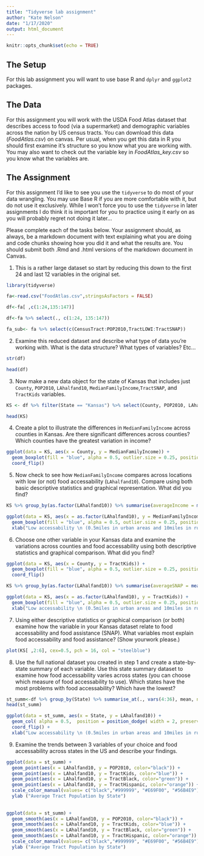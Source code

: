 ```yaml
---
title: "Tidyverse lab assignment"
author: "Kate Nelson"
date: "1/17/2020"
output: html_document
---
```


```r
knitr::opts_chunk$set(echo = TRUE)
```

## The Setup

For this lab assignment you will want to use base R and `dplyr` and `ggplot2` packages.

## The Data

For this assignment you will work with the USDA Food Atlas dataset that describes access to food (via a supermarket) and demographic variables across the nation by US census tracts. You can download this data (*FoodAtlas.csv*) on canvas. Per usual, when you get this data in R you should first examine it's structure so you know what you are working with. You may also want to check out the variable key in *FoodAtlas_key.csv* so you know what the variables are.

## The Assignment

For this assignment I'd like to see you use the `tidyverse` to do most of your data wrangling. You may use Base R if you are more comfortable with it, but do not use it exclusively. While I won't force you to use the `tidyverse` in later assignments I do think it is important for you to practice using it early on as you will probably regret not doing it later... 


Please complete each of the tasks below. Your assignment should, as always, be a markdown document with text explaining what you are doing and code chunks showing how you did it and what the results are. You should submit both .Rmd and .html versions of the markdown document in Canvas.

1. This is a rather large dataset so start by reducing this down to the first 24 and last 12 variables in the original set. 

```r
library(tidyverse)

fa<-read.csv("FoodAtlas.csv",stringsAsFactors = FALSE)

df<-fa[ ,c(1:24,135:147)]

df<-fa %>% select(., c(1:24, 135:147))

fa_sub<- fa %>% select(c(CensusTract:POP2010,TractLOWI:TractSNAP))

```

2. Examine this reduced dataset and describe what type of data you're working with. What is the data structure? What types of variables? Etc...

```r

str(df)

head(df)

```

3. Now make a new data object for the state of Kansas that includes just `County`, `POP2010`, `LAhalfand10`, `MedianFamilyIncome`,`TractSNAP`, and `TractKids` variables.


```r

KS <- df %>% filter(State == "Kansas") %>% select(County, POP2010, LAhalfand10, MedianFamilyIncome, TractKids, TractSNAP)

head(KS)

```

4. Create a plot to illustrate the differences in `MedianFamilyIncome` across counties in Kansas. Are there significant differences across counties? Which counties have the greatest variation in income?

```r

ggplot(data = KS, aes(x = County, y = MedianFamilyIncome)) + 
  geom_boxplot(fill = "blue", alpha = 0.5, outlier.size = 0.25, position = position_dodge( width = 2, preserve = "single")) + 
  coord_flip() 

```

 5. Now check to see how `MedianFamilyIncome` compares across locations with low (or not) food accessability (`LAhalfand10`). Compare using both basic descriptive statistics and graphical representation. What did you find?
 
```r

KS %>% group_by(as.factor(LAhalfand10)) %>% summarise(averageIncome = mean(MedianFamilyIncome, na.rm=T), variationIncome = sd(MedianFamilyIncome, na.rm=T))

ggplot(data = KS, aes(x = as.factor(LAhalfand10), y = MedianFamilyIncome)) + 
  geom_boxplot(fill = "blue", alpha = 0.5, outlier.size = 0.25, position = position_dodge( width = 2, preserve = "single")) + 
  xlab("Low accessability \n (0.5miles in urban areas and 10miles in rural)")

```

6. Choose one other variable in your Kansas data and examine the variations across counties and food accessability using both descriptive statistics and graphical comparison. What did you find?

```r

ggplot(data = KS, aes(x = County, y = TractKids)) + 
  geom_boxplot(fill = "blue", alpha = 0.5, outlier.size = 0.25, position = position_dodge( width = 2, preserve = "single")) + 
  coord_flip() 

KS %>% group_by(as.factor(LAhalfand10)) %>% summarise(averageSNAP = mean(TractKids, na.rm=T), variationSNAP = sd(TractKids, na.rm=T))

ggplot(data = KS, aes(x = as.factor(LAhalfand10), y = TractKids)) + 
  geom_boxplot(fill = "blue", alpha = 0.5, outlier.size = 0.25, position = position_dodge( width = 2, preserve = "single")) + 
  xlab("Low accessability \n (0.5miles in urban areas and 10miles in rural)")

```

 7. Using either descriptive statistics or graphical comparison (or both) examine how the variable in your Kansas dataset relate to food accessability and food assistance (SNAP). What variables most explain food accessability and food assistance? (Show yourwork please.)
 
 
```r

plot(KS[ ,2:6], cex=0.5, pch = 16, col = "steelblue")

```
 
 8. Use the full national dataset you created in step 1 and create a state-by-state summary of each variable. Use this state summary dataset to examine how food accessability varies across states (you can choose which measure of food accessability to use). Which states have the most problems with food accessability? Which have the lowest?
 
 
```r

st_summ<-df %>% group_by(State) %>% summarise_at(., vars(4:36), mean, na.rm=T)
head(st_summ)

ggplot(data = st_summ, aes(x = State, y = LAhalfand10)) + 
  geom_col( alpha = 0.5,  position = position_dodge( width = 2, preserve = "single")) + 
  coord_flip() + 
  xlab("Low accessability \n (0.5miles in urban areas and 10miles in rural)")

```

 9. Examine the trends between 3 variables of your choice and food accessability across states in the US and describe your findings. 
 
 
```r

ggplot(data = st_summ) + 
  geom_point(aes(x = LAhalfand10, y = POP2010, color="black")) +
  geom_point(aes(x = LAhalfand10, y = TractKids, color="blue")) +
  geom_point(aes(x = LAhalfand10, y = TractBlack, color="green")) +
  geom_point(aes(x = LAhalfand10, y = TractHispanic, color="orange")) + 
  scale_color_manual(values= c("black","#999999", "#E69F00", "#56B4E9"),labels=c("Total Population", "Kids", "Black", "Hispanic")) +
  ylab ("Average Tract Population by State")
               
            
ggplot(data = st_summ) + 
  geom_smooth(aes(x = LAhalfand10, y = POP2010, color="black")) +
  geom_smooth(aes(x = LAhalfand10, y = TractKids, color="blue")) +
  geom_smooth(aes(x = LAhalfand10, y = TractBlack, color="green")) +
  geom_smooth(aes(x = LAhalfand10, y = TractHispanic, color="orange")) + 
  scale_color_manual(values= c("black","#999999", "#E69F00", "#56B4E9"),labels=c("Total Population", "Kids", "Black", "Hispanic")) +
  ylab ("Average Tract Population by State")
               

```






